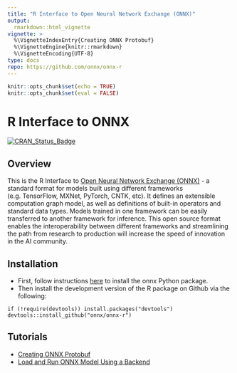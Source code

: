 ```yaml
---
title: "R Interface to Open Neural Network Exchange (ONNX)"
output: 
  rmarkdown::html_vignette
vignette: >
  %\VignetteIndexEntry{Creating ONNX Protobuf}
  %\VignetteEngine{knitr::rmarkdown}
  %\VignetteEncoding{UTF-8}
type: docs
repo: https://github.com/onnx/onnx-r
---
```



```r
knitr::opts_chunk$set(echo = TRUE)
knitr::opts_chunk$set(eval = FALSE)
```

# R Interface to ONNX

[![CRAN_Status_Badge](http://www.r-pkg.org/badges/version/onnx)](https://cran.r-project.org/package=onnx)

## Overview

This is the R Interface to [Open Neural Network Exchange (ONNX)](https://onnx.ai/) - a standard format for models built using different frameworks (e.g. TensorFlow, MXNet, PyTorch, CNTK, etc). It defines an extensible computation graph model, as well as definitions of built-in operators and standard data types. Models trained in one framework can be easily transferred to another framework for inference. This open source format enables the interoperability between different frameworks and streamlining the path from research to production will increase the speed of innovation in the AI community.

## Installation

* First, follow instructions [here](https://github.com/onnx/onnx#installation) to install the onnx Python package.
* Then install the development version of the R package on Github via the following:

```
if (!require(devtools)) install.packages("devtools")
devtools::install_github("onnx/onnx-r")
```

## Tutorials

* [Creating ONNX Protobuf](articles/protobufs.html)
* [Load and Run ONNX Model Using a Backend](articles/onnx_model_zoo.html)
